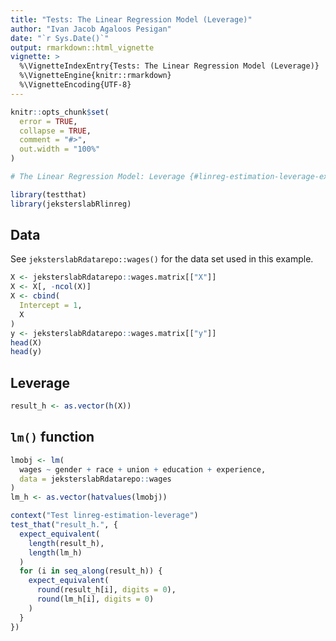 ```yaml
---
title: "Tests: The Linear Regression Model (Leverage)"
author: "Ivan Jacob Agaloos Pesigan"
date: "`r Sys.Date()`"
output: rmarkdown::html_vignette
vignette: >
  %\VignetteIndexEntry{Tests: The Linear Regression Model (Leverage)}
  %\VignetteEngine{knitr::rmarkdown}
  %\VignetteEncoding{UTF-8}
---
```



```r
knitr::opts_chunk$set(
  error = TRUE,
  collapse = TRUE,
  comment = "#>",
  out.width = "100%"
)
```




```r
# The Linear Regression Model: Leverage {#linreg-estimation-leverage-example}
```



```r
library(testthat)
library(jeksterslabRlinreg)
```


## Data

See `jeksterslabRdatarepo::wages()` for the data set used in this example.


```r
X <- jeksterslabRdatarepo::wages.matrix[["X"]]
X <- X[, -ncol(X)]
X <- cbind(
  Intercept = 1,
  X
)
y <- jeksterslabRdatarepo::wages.matrix[["y"]]
head(X)
head(y)
```


## Leverage


```r
result_h <- as.vector(h(X))
```


## `lm()` function


```r
lmobj <- lm(
  wages ~ gender + race + union + education + experience,
  data = jeksterslabRdatarepo::wages
)
lm_h <- as.vector(hatvalues(lmobj))
```




```r
context("Test linreg-estimation-leverage")
test_that("result_h.", {
  expect_equivalent(
    length(result_h),
    length(lm_h)
  )
  for (i in seq_along(result_h)) {
    expect_equivalent(
      round(result_h[i], digits = 0),
      round(lm_h[i], digits = 0)
    )
  }
})
```

